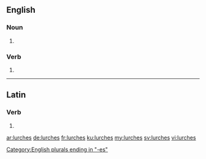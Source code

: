 {{also|Lurches}}
==English==

===Noun===
{{head|en|noun plural form}}

# {{plural of|lurch|lang=en}}

===Verb===
{{head|en|verb form}}

# {{en-third-person singular of|lurch}}

[[Category:English plurals ending in "-es"]]

----

==Latin==

===Verb===
{{la-verb-form|lurchēs}}

# {{conjugation of|lurchō||2|s|pres|act|sub|lang=la}}

[[ar:lurches]]
[[de:lurches]]
[[fr:lurches]]
[[ku:lurches]]
[[my:lurches]]
[[sv:lurches]]
[[vi:lurches]]